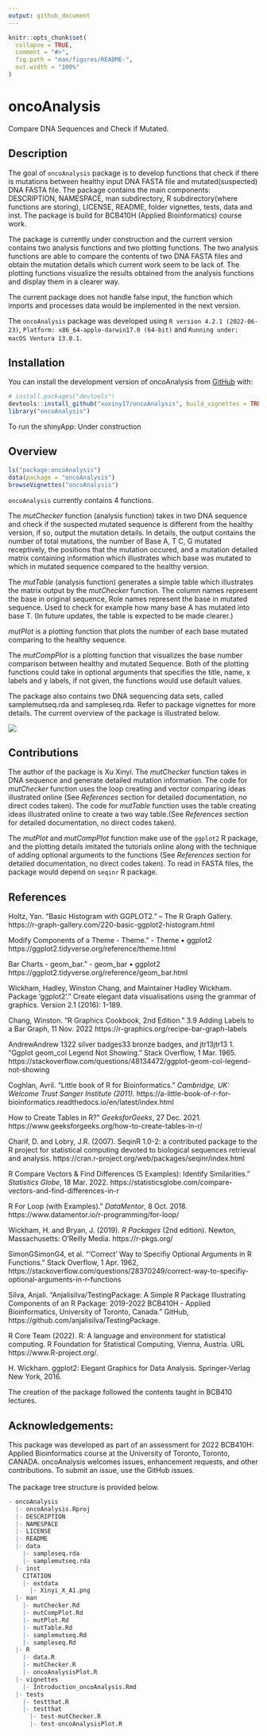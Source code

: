 ```yaml
---
output: github_document
---
```


<!-- README.md is generated from README.Rmd. Please edit that file -->

```r
knitr::opts_chunk$set(
  collapse = TRUE,
  comment = "#>",
  fig.path = "man/figures/README-",
  out.width = "100%"
)
```

# oncoAnalysis
Compare DNA Sequences and Check if Mutated.

<!-- badges: start -->

<!-- https://shields.io/category/license -->
<!-- badges: end -->

## Description

The goal of `oncoAnalysis` package is to develop functions that check if there is mutations between healthy input DNA FASTA file and mutated(suspected) DNA FASTA file. The package contains the main components: DESCRIPTION, NAMESPACE, man subdirectory, R subdirectory(where functions are storing), LICENSE, README, folder vignettes, tests, data and inst. The package is build for BCB410H (Applied Bioinformatics) course work. 

The package is currently under construction and the current version contains two analysis functions and two plotting functions. The two analysis functions are able to compare the contents of two DNA FASTA files and obtain the mutation details which current work seem to be lack of. The plotting functions visualize the results obtained from the analysis functions and display them in a clearer way. 

The current package does not handle false input, the function which imports and processes data would be implemented in the next version. 

The `oncoAnalysis` package was developed using `R version 4.2.1 (2022-06-23)`, `Platform: x86_64-apple-darwin17.0 (64-bit)` and `Running under: macOS Ventura 13.0.1`.

## Installation

You can install the development version of oncoAnalysis from [GitHub](https://github.com/) with:

``` r
# install.packages("devtools")
devtools::install_github("xuxiny17/oncoAnalysis", build_vignettes = TRUE)
library("oncoAnalysis")
```

To run the shinyApp: Under construction

## Overview

``` r
ls("package:oncoAnalysis") 
data(package = "oncoAnalysis")
browseVignettes("oncoAnalysis") 
```

`oncoAnalysis` currently contains 4 functions. 

The *mutChecker* function (analysis function) takes in two DNA sequence and check if the suspected mutated sequence is different from the healthy version, if so, output the mutation details. In details, the output contains the number of total mutations, the number of Base A, T C, G mutated receptively, the positions that the mutation occured, and a mutation detailed matrix containing information which illustrates which base was mutated to which in mutated sequence compared to the healthy version. 

The *mutTable* (analysis function) generates a simple table which illustrates the matrix output by the *mutChecker* function. The column names represent the base in original sequence, Role names represent the base in mutated sequence. Used to check for example how many base A has mutated into base T. (In future updates, the table is expected to be made clearer.)

*mutPlot* is a plotting function that plots the number of each base mutated comparing to the healthy sequence.

The *mutCompPlot* is a plotting function that visualizes the base number comparison between healthy and mutated Sequence. Both of the plotting functions could take in optional arguments that specifies the title, name, x labels and y labels, if not given, the functions would use default values. 

The package also contains two DNA sequencing data sets, called samplemutseq.rda and sampleseq.rda. Refer to package vignettes for more details. The current overview of the package is illustrated below. 

![](./inst/extdata/Xinyi_X_A1.png)

## Contributions

The author of the package is Xu Xinyi. The *mutChecker* function takes in DNA sequence and generate detailed mutation information. The code for *mutChecker* function uses the loop creating and vector comparing ideas illustrated online (See *References* section for detailed documentation, no direct codes taken). The code for *mutTable* function uses the table creating ideas illustrated online to create a two way table.(See *References* section for detailed documentation, no direct codes taken). 

The *mutPlot* and *mutCompPlot* function make use of the `ggplot2` R package, and the plotting details imitated the tutorials online along with the technique of adding optional arguments to the functions (See *References* section for detailed documentation, no direct codes taken). To read in FASTA files, the package would depend on `seqinr` R package. 

## References

Holtz, Yan. “Basic Histogram with GGPLOT2.” – The R Graph Gallery. https://r-graph-gallery.com/220-basic-ggplot2-histogram.html

Modify Components of a Theme - Theme.” - Theme • ggplot2 
https://ggplot2.tidyverse.org/reference/theme.html

Bar Charts - geom_bar.” - geom_bar • ggplot2
https://ggplot2.tidyverse.org/reference/geom_bar.html

Wickham, Hadley, Winston Chang, and Maintainer Hadley Wickham.
Package ‘ggplot2’." Create elegant data visualisations using the grammar of graphics. 
Version 2.1 (2016): 1-189.

Chang, Winston. “R Graphics Cookbook, 2nd Edition.” 
3.9 Adding Labels to a Bar Graph, 11 Nov. 2022
https://r-graphics.org/recipe-bar-graph-labels

AndrewAndrew 1322 silver badges33 bronze badges, and jtr13jtr13
1. “Ggplot geom_col Legend Not Showing.” Stack Overflow, 1 Mar. 1965.
https://stackoverflow.com/questions/48134472/ggplot-geom-col-legend-not-showing

Coghlan, Avril. "Little book of R for Bioinformatics."
*Cambridge, UK: Welcome Trust Sanger Institute (2011)*.
https://a-little-book-of-r-for-bioinformatics.readthedocs.io/en/latest/index.html

How to Create Tables in R?” *GeeksforGeeks*, 27 Dec. 2021.
https://www.geeksforgeeks.org/how-to-create-tables-in-r/

Charif, D. and Lobry, J.R. (2007). SeqinR 1.0-2: a contributed package to the
R project for statistical computing devoted to biological sequences retrieval
and analysis. https://cran.r-project.org/web/packages/seqinr/index.html

R Compare Vectors &amp; Find Differences (5 Examples):
Identify Similarities.” *Statistics Globe*, 18 Mar. 2022.
https://statisticsglobe.com/compare-vectors-and-find-differences-in-r

R For Loop (with Examples).” *DataMentor*, 8 Oct. 2018.
https://www.datamentor.io/r-programming/for-loop/

Wickham, H. and Bryan, J. (2019). *R Packages* (2nd edition). Newton, Massachusetts: O'Reilly Media. https://r-pkgs.org/

SimonGSimonG4, et al. “‘Correct’ Way to Specifiy Optional Arguments in R Functions.” 
Stack Overflow, 1 Apr. 1962, https://stackoverflow.com/questions/28370249/correct-way-to-specifiy-optional-arguments-in-r-functions

Silva, Anjali. “Anjalisilva/TestingPackage: A Simple R Package Illustrating Components of an R Package: 2019-2022 BCB410H - Applied Bioinformatics, University of Toronto, Canada.” GitHub, https://github.com/anjalisilva/TestingPackage. 

R Core Team (2022). R: A language and environment for statistical computing. R Foundation for Statistical Computing, Vienna, Austria. URL https://www.R-project.org/.

H. Wickham. ggplot2: Elegant Graphics for Data Analysis. Springer-Verlag New York, 2016.

The creation of the package followed the contents taught in BCB410 lectures. 

## Acknowledgements: 

This package was developed as part of an assessment for 2022 BCB410H: Applied Bioinformatics course at the University of Toronto, Toronto, CANADA. oncoAnalysis welcomes issues, enhancement requests, and other contributions. To submit an issue, use the GitHub issues.
<br>
<br>
The package tree structure is provided below.

``` r
- oncoAnalysis
  |- oncoAnalysis.Rproj
  |- DESCRIPTION
  |- NAMESPACE
  |- LICENSE
  |- README
  |- data
    |- sampleseq.rda
    |- samplemutseq.rda
  |- inst
    CITATION
    |- extdata
      |- Xinyi_X_A1.png
  |- man
    |- mutChecker.Rd
    |- mutCompPlot.Rd
    |- mutPlot.Rd
    |- mutTable.Rd
    |- samplemutseq.Rd
    |- sampleseq.Rd
  |- R
    |- data.R
    |- mutChecker.R
    |- oncoAnalysisPlot.R
  |- vignettes
    |- Introduction_oncoAnalysis.Rmd
  |- tests
    |- testthat.R
    |- testthat
      |- test-mutChecker.R
      |- test-oncoAnalysisPlot.R
```
